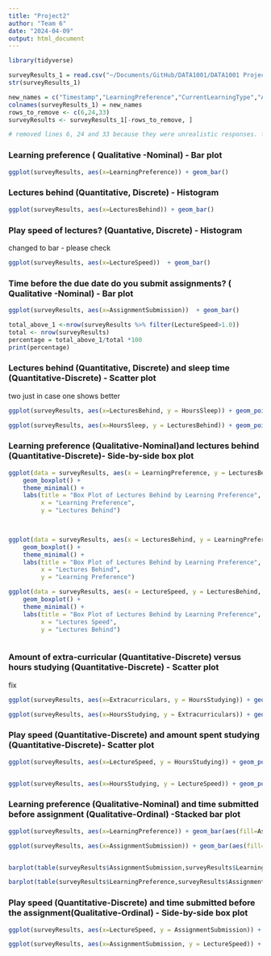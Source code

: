```yaml
---
title: "Project2"
author: "Team 6"
date: "2024-04-09"
output: html_document
---
```


```r
library(tidyverse)

```

```r

surveyResults_1 = read.csv("~/Documents/GitHub/DATA1001/DATA1001 Project responses with time - Sheet1 copy.csv")
str(surveyResults_1)
```
```r
new_names = c("Timestamp","LearningPreference","CurrentLearningType","AssignmentSubmission","LecturesBehind","LectureSpeed","WakeUp","Bedtime","HoursStudying","Extracurriculars","MealsDaily","HoursSleep")
colnames(surveyResults_1) = new_names
rows_to_remove <- c(6,24,33)
surveyResults <- surveyResults_1[-rows_to_remove, ]

# removed lines 6, 24 and 33 because they were unrealistic responses. for example: 840 hours of study in a day...

```

### Learning preference ( Qualitative -Nominal) - Bar plot
```r

ggplot(surveyResults, aes(x=LearningPreference)) + geom_bar()


```
### Lectures behind (Quantitative, Discrete) - Histogram
```r

ggplot(surveyResults, aes(x=LecturesBehind)) + geom_bar()

```
### Play speed of lectures?  (Quantative, Discrete) - Histogram

changed to bar - please check
```r

ggplot(surveyResults, aes(x=LectureSpeed))  + geom_bar()

```
### Time before the due date do you submit assignments? ( Qualitative -Nominal) - Bar plot
```r
ggplot(surveyResults, aes(x=AssignmentSubmission))  + geom_bar()

total_above_1 <-nrow(surveyResults %>% filter(LectureSpeed>1.0))
total <- nrow(surveyResults)
percentage = total_above_1/total *100
print(percentage)

```



### Lectures behind (Quantitative, Discrete) and sleep time (Quantitative-Discrete)  - Scatter plot
two just in case one shows better
```r

ggplot(surveyResults, aes(x=LecturesBehind, y = HoursSleep)) + geom_point()

ggplot(surveyResults, aes(x=HoursSleep, y = LecturesBehind)) + geom_point()
```
### Learning preference (Qualitative-Nominal)and lectures behind (Quantitative-Discrete)- Side-by-side box plot
```r

ggplot(data = surveyResults, aes(x = LearningPreference, y = LecturesBehind)) +
    geom_boxplot() +
    theme_minimal() +
    labs(title = "Box Plot of Lectures Behind by Learning Preference",
         x = "Learning Preference",
         y = "Lectures Behind")
       


ggplot(data = surveyResults, aes(x = LecturesBehind, y = LearningPreference)) +
    geom_boxplot() +
    theme_minimal() +
    labs(title = "Box Plot of Lectures Behind by Learning Preference",
         x = "Lectures Behind",
         y = "Learning Preference")

ggplot(data = surveyResults, aes(x = LectureSpeed, y = LecturesBehind, )) +
    geom_boxplot() +
    theme_minimal() +
    labs(title = "Box Plot of Lectures Behind by Learning Preference",
         x = "Lectures Speed",
         y = "Lectures Behind")



```
### Amount of extra-curricular  (Quantitative-Discrete) versus hours studying (Quantitative-Discrete) - Scatter plot

fix

```r


ggplot(surveyResults, aes(x=Extracurriculars, y = HoursStudying)) + geom_point()

ggplot(surveyResults, aes(x=HoursStudying, y = Extracurriculars)) + geom_point()
```

### Play speed (Quantitative-Discrete) and amount spent studying (Quantitative-Discrete)- Scatter plot
```r

ggplot(surveyResults, aes(x=LectureSpeed, y = HoursStudying)) + geom_point()


ggplot(surveyResults, aes(x=HoursStudying, y = LectureSpeed)) + geom_point()

```
### Learning preference (Qualitative-Nominal) and time submitted before assignment (Qualitative-Ordinal) -Stacked bar plot
```r

ggplot(surveyResults, aes(x=LearningPreference)) + geom_bar(aes(fill=AssignmentSubmission))

ggplot(surveyResults, aes(x=AssignmentSubmission)) + geom_bar(aes(fill=LearningPreference))


barplot(table(surveyResults$AssignmentSubmission,surveyResults$LearningPreference))

barplot(table(surveyResults$LearningPreference,surveyResults$AssignmentSubmission))


```
### Play speed (Quantitative-Discrete) and time submitted before the assignment(Qualitative-Ordinal) - Side-by-side box plot
```r

ggplot(surveyResults, aes(x=LectureSpeed, y = AssignmentSubmission)) + geom_boxplot()

ggplot(surveyResults, aes(x=AssignmentSubmission, y = LectureSpeed)) + geom_boxplot()


```
